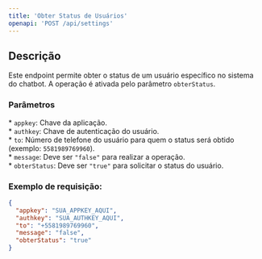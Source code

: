 ```yaml
---
title: 'Obter Status de Usuários'
openapi: 'POST /api/settings'
---
```


## Descrição

Este endpoint permite obter o status de um usuário específico no sistema do chatbot. A operação é ativada pelo parâmetro `obterStatus`.

### Parâmetros

\* `appkey`: Chave da aplicação.  
\* `authkey`: Chave de autenticação do usuário.  
\* `to`: Número de telefone do usuário para quem o status será obtido (exemplo: `5581989769960`).  
\* `message`: Deve ser `"false"` para realizar a operação.  
\* `obterStatus`: Deve ser `"true"` para solicitar o status do usuário.

### Exemplo de requisição:

```json
{
  "appkey": "SUA_APPKEY_AQUI",
  "authkey": "SUA_AUTHKEY_AQUI",
  "to": "+5581989769960",
  "message": "false",
  "obterStatus": "true"
}
